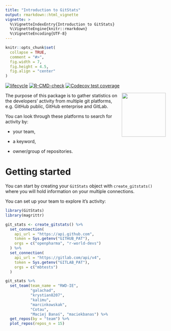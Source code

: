 ```yaml
---
title: "Introduction to GitStats"
output: rmarkdown::html_vignette
vignette: >
  %\VignetteIndexEntry{Introduction to GitStats}
  %\VignetteEngine{knitr::rmarkdown}
  %\VignetteEncoding{UTF-8}
---
```


```r
knitr::opts_chunk$set(
  collapse = TRUE,
  comment = "#>",
  fig.width = 7,
  fig.height = 4.5,
  fig.align = "center"
)
```

[![lifecycle](https://img.shields.io/badge/lifecycle-experimental-orange.svg)](https://lifecycle.r-lib.org/articles/stages.html#experimental)
[![R-CMD-check](https://github.com/r-world-devs/GitStats/workflows/R-CMD-check/badge.svg)](https://github.com/r-world-devs/GitStats/actions)
[![Codecov test coverage](https://codecov.io/gh/r-world-devs/GitStats/branch/devel/graph/badge.svg)](https://app.codecov.io/gh/r-world-devs/GitStats?branch=devel)

<img src="../man/figures/GitStats_logo.png" align="right" height="138" style="float:right; height:138px;"/>

The purpose of this package is to gather statistics on the developers' activity from multiple git platforms, e.g. GitHub public, GitHub enterprise and GitLab. 

You can look through these platforms to search for activity by:

- your team,

- a keyword,

- owner/group of repositories.

# Getting started

You can start by creating your `GitStats` object with `create_gitstats()` where you will hold information on your multiple connections.

You can set up your team to explore it's activity:

```r
library(GitStats)
library(magrittr)

git_stats <- create_gitstats() %>%
  set_connection(
    api_url = "https://api.github.com",
    token = Sys.getenv("GITHUB_PAT"),
    orgs = c("openpharma", "r-world-devs")
  ) %>%
  set_connection(
    api_url = "https://gitlab.com/api/v4",
    token = Sys.getenv("GITLAB_PAT"),
    orgs = c("mbtests")
  ) 

git_stats %>%
  set_team(team_name = "RWD-IE",
           "galachad",
           "krystian8207",
           "kalimu",
           "marcinkowskak",
           "Cotau",
           "Maciej Banaś", "maciekbanas") %>%
  get_repos(by = "team") %>% 
  plot_repos(repos_n = 15)
```
